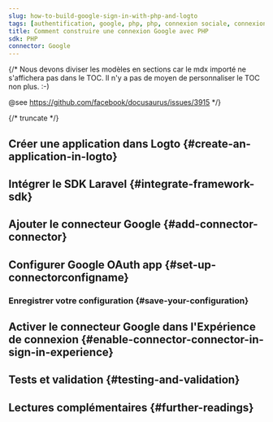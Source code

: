 ```yaml
---
slug: how-to-build-google-sign-in-with-php-and-logto
tags: [authentification, google, php, php, connexion sociale, connexion, login]
title: Comment construire une connexion Google avec PHP
sdk: PHP
connector: Google
---
```


{/*
  Nous devons diviser les modèles en sections car le mdx importé ne s'affichera pas dans le TOC.
  Il n'y a pas de moyen de personnaliser le TOC non plus. :-)

  @see https://github.com/facebook/docusaurus/issues/3915
*/}




{/* truncate */}

<Intro connector={connector} sdk="PHP" link="https://www.php.net" />

## Créer une application dans Logto \{#create-an-application-in-logto}

<CreateApplication type="Traditional web" framework="Laravel" />

## Intégrer le SDK Laravel \{#integrate-framework-sdk}

<IntegrateSdk />

## Ajouter le connecteur Google \{#add-connector-connector}

<AddSocialConnector connector={connector} framework="Laravel" />

## Configurer Google OAuth app \{#set-up-connectorconfigname}

<ConnectorGuide />

### Enregistrer votre configuration \{#save-your-configuration}

<SaveYourConfiguration connector={connector} />

## Activer le connecteur Google dans l'Expérience de connexion \{#enable-connector-connector-in-sign-in-experience}

<EnableSocialConnector connector={connector} />

## Tests et validation \{#testing-and-validation}

<TestingAndValidation connector={connector} sdk="PHP" />

## Lectures complémentaires \{#further-readings}

<FurtherReadings />